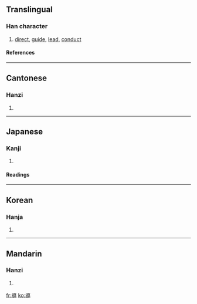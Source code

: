 {{see|导}}

==Translingual==
===Han character===
{{Han char|rn=41|rad=寸|as=12|sn=15|four=3834<sub>3</sub>|canj=卜山木戈 (YUDI)}}
# [[direct]], [[guide]], [[lead]], [[conduct]]
====References====
{{Han ref|kx=0296.100|dkj=07463|dj=0586.090|hdz=10512.050|uh=5C0E|ud=23566|bh=BEC9|bd=48841}}
----
==Cantonese==
===Hanzi===
{{yue-hanzi|jyut=|y=dou6}}
# {{defn|Cantonese}}
----
==Japanese==
===Kanji===
{{ja-kanji|grade=|rs=寸12}}
# {{defn|Japanese}} 
====Readings====
{{ja-readings|on=[[どう]] (dō)|kun=[[みちびく]] (michibiku), [[みちびき]] (michibiki)}}
----
==Korean==
===Hanja===
{{ko-hanja|hangeul=도|rv=do|mr=to}}
# {{defn|Korean}}
----
==Mandarin==
===Hanzi===
{{cmn-hanzi|sim=导|pin=[[dǎo]] (dao3)|wg=tao<sup>3</sup>}}
# {{defn|Mandarin}}

[[fr:導]]
[[ko:導]]